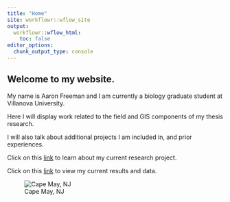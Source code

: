 ```yaml
---
title: "Home"
site: workflowr::wflow_site
output:
  workflowr::wflow_html:
    toc: false
editor_options:
  chunk_output_type: console
---
```


## Welcome to my website.

My name is Aaron Freeman and I am currently a biology graduate student at Villanova University.

Here I will display work related to the field and GIS components of my thesis research. 

I will also talk about additional projects I am included in, and prior experiences.



Click on this [link](about.html) to learn about my current research project.

Click on this [link](first-analysis.html) to view my current results and data.

![Cape May, NJ](assets/aaronboat.png)

